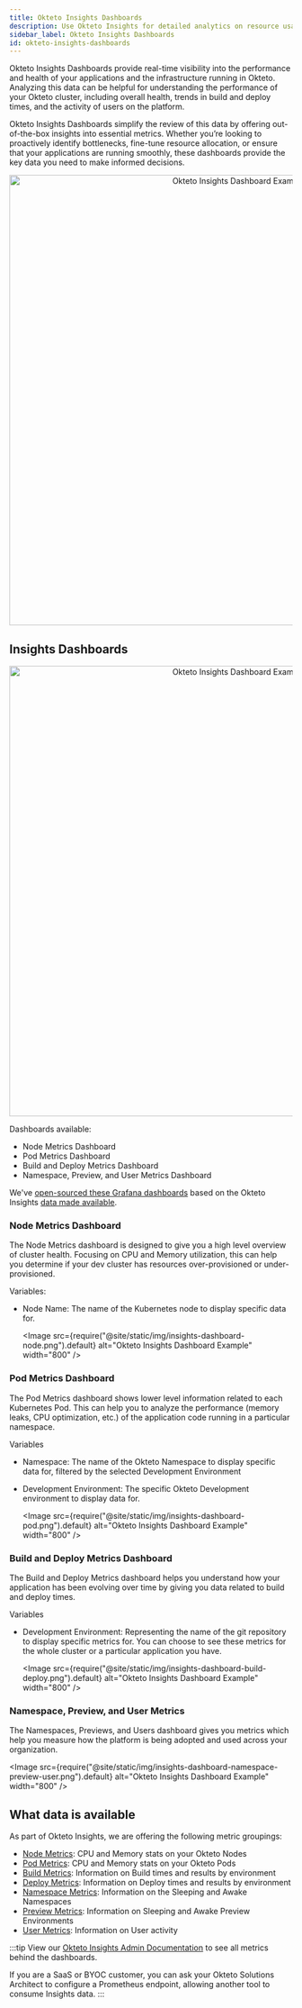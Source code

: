 ```yaml
---
title: Okteto Insights Dashboards
description: Use Okteto Insights for detailed analytics on resource usage, build, and deployment metrics
sidebar_label: Okteto Insights Dashboards
id: okteto-insights-dashboards
---
```



Okteto Insights Dashboards provide real-time visibility into the performance and health of your applications and the infrastructure running in Okteto.
Analyzing this data can be helpful for understanding the performance of your Okteto cluster, including overall health, trends in build and deploy times, and the activity of users on the platform.

Okteto Insights Dashboards simplify the review of this data by offering out-of-the-box insights into essential metrics.
Whether you’re looking to proactively identify bottlenecks, fine-tune resource allocation, or ensure that your applications are running smoothly, these dashboards provide the key data you need to make informed decisions.


<p align="center">
  <Image
    src={require("@site/static/img/insights-pods.jpg").default}
    alt="Okteto Insights Dashboard Example"
    width="800"
  />
</p>

## Insights Dashboards

<p align="center">
  <Image
    src={require("@site/static/img/insights-deploy.jpg").default}
    alt="Okteto Insights Dashboard Example"
    width="800"
  />
</p>

Dashboards available:
- Node Metrics Dashboard
- Pod Metrics Dashboard
- Build and Deploy Metrics Dashboard
- Namespace, Preview, and User Metrics Dashboard

We've [open-sourced these Grafana dashboards](https://github.com/okteto/insights-dashboards) based on the Okteto Insights [data made available](#what-data-is-available).

### Node Metrics Dashboard
The Node Metrics dashboard is designed to give you a high level overview of cluster health. Focusing on CPU and Memory utilization, this can help you determine if your dev cluster has resources over-provisioned or under-provisioned.

Variables:
- Node Name: The name of the Kubernetes node to display specific data for.

  <Image
    src={require("@site/static/img/insights-dashboard-node.png").default}
    alt="Okteto Insights Dashboard Example"
    width="800"
  />

### Pod Metrics Dashboard
The Pod Metrics dashboard shows lower level information related to each Kubernetes Pod. This can help you to analyze the performance (memory leaks, CPU optimization, etc.) of the application code running in a particular namespace.

Variables
- Namespace: The name of the Okteto Namespace to display specific data for, filtered by the selected Development Environment
- Development Environment: The specific Okteto Development environment to display data for.

  <Image
    src={require("@site/static/img/insights-dashboard-pod.png").default}
    alt="Okteto Insights Dashboard Example"
    width="800"
  />

### Build and Deploy Metrics Dashboard
The Build and Deploy Metrics dashboard helps you understand how your application has been evolving over time by giving you data related to build and deploy times.

Variables
- Development Environment: Representing the name of the git repository to display specific metrics for. You can choose to see these metrics for the whole cluster or a particular application you have.

  <Image
    src={require("@site/static/img/insights-dashboard-build-deploy.png").default}
    alt="Okteto Insights Dashboard Example"
    width="800"
  />

### Namespace, Preview, and User Metrics 
The Namespaces, Previews, and Users dashboard gives you metrics which help you measure how the platform is being adopted and used across your organization.

  <Image
    src={require("@site/static/img/insights-dashboard-namespace-preview-user.png").default}
    alt="Okteto Insights Dashboard Example"
    width="800"
  />


## What data is available

As part of Okteto Insights, we are offering the following metric groupings:

- [Node Metrics](admin/okteto-insights.mdx#node-metrics): CPU and Memory stats on your Okteto Nodes
- [Pod Metrics](admin/okteto-insights.mdx#pod-metrics): CPU and Memory stats on your Okteto Pods
- [Build Metrics](admin/okteto-insights.mdx#build-metrics): Information on Build times and results by environment
- [Deploy Metrics](admin/okteto-insights.mdx#deploy-metrics): Information on Deploy times and results by environment
- [Namespace Metrics](admin/okteto-insights.mdx#namespace-metrics): Information on the Sleeping and Awake Namespaces
- [Preview Metrics](admin/okteto-insights.mdx#preview-metrics): Information on Sleeping and Awake Preview Environments
- [User Metrics](admin/okteto-insights.mdx#user-metrics): Information on User activity

:::tip
View our [Okteto Insights Admin Documentation](admin/okteto-insights.mdx) to see all metrics behind the dashboards.

If you are a SaaS or BYOC customer, you can ask your Okteto Solutions Architect to configure a Prometheus endpoint, allowing another tool to consume Insights data.
:::